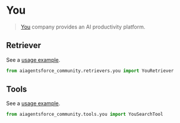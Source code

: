 # You

>[You](https://you.com/about) company provides an AI productivity platform.

## Retriever

See a [usage example](/docs/integrations/retrievers/you-retriever).

```python
from aiagentsforce_community.retrievers.you import YouRetriever
```

## Tools

See a [usage example](/docs/integrations/tools/you).

```python
from aiagentsforce_community.tools.you import YouSearchTool
```
